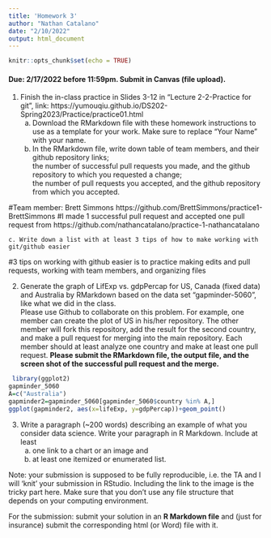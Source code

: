 ```yaml
---
title: 'Homework 3'
author: "Nathan Catalano"
date: "2/10/2022"
output: html_document
---
```


```r
knitr::opts_chunk$set(echo = TRUE)
```

#### Due: 2/17/2022 before 11:59pm. Submit in Canvas (file upload).

1. Finish the in-class practice in Slides 3-12 in "Lecture 2-2-Practice for git", link: https://yumouqiu.github.io/DS202-Spring2023/Practice/practice01.html  
    a. Download the RMarkdown file with these homework instructions to use as a template for your work. Make sure to replace "Your Name" with your name.  
    b. In the RMarkdown file, write down table of team members, and their github repository links;   
the number of successful pull requests you made, and the github repository to which you requested a change;  
the number of pull requests you accepted, and the github repository from which you accepted.

#Team member: Brett Simmons https://github.com/BrettSimmons/practice1-BrettSimmons
#I made 1 successful pull request and accepted one pull request from https://github.com/nathancatalano/practice-1-nathancatalano


    c. Write down a list with at least 3 tips of how to make working with git/github easier  
#3 tips on working with github easier is to practice making edits and pull requests, working with team members, and organizing files

2. Generate the graph of LifExp vs. gdpPercap for US, Canada (fixed data) and Australia by RMarkdown based on the data set "gapminder-5060", like what we did in the class.  
Please use Github to collaborate on this problem. For example, one member can create the plot of US in his/her repository. The other member will fork this repository, add the result for the second country, and make a pull request for merging into the main repository. Each member should at least analyze one country and make at least one pull request. **Please submit the RMarkdown file, the output file, and the screen shot of the successful pull request and the merge.**

```r
 library(ggplot2)
gapminder_5060
A=c("Australia")
gapminder2=gapminder_5060[gapminder_5060$country %in% A,]
ggplot(gapminder2, aes(x=lifeExp, y=gdpPercap))+geom_point()
```

3. Write a paragraph (~200 words) describing an example of what you consider data science. Write your paragraph in R Markdown. Include at least 
    a. one link to a chart or an image and 
    b. at least one itemized or enumerated list.
    

Note: your submission is supposed to be fully reproducible, i.e. the TA and I will 'knit' your submission in RStudio. Including the link to the image is the tricky part here. Make sure that you don't use any file structure that depends on your computing environment.


For the submission: submit your solution in an **R Markdown file** and (just for insurance) submit the corresponding html (or Word) file with it. 
